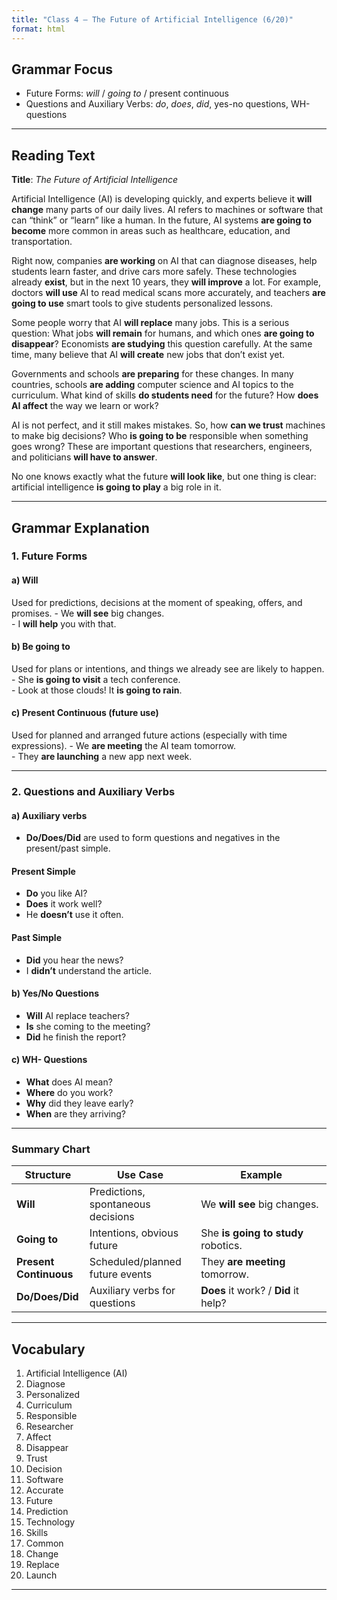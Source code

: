 ```yaml
---
title: "Class 4 – The Future of Artificial Intelligence (6/20)"
format: html
---
```


## Grammar Focus

- Future Forms: *will* / *going to* / present continuous  
- Questions and Auxiliary Verbs: *do*, *does*, *did*, yes-no questions, WH-questions  

---

## Reading Text

**Title**: *The Future of Artificial Intelligence*

Artificial Intelligence (AI) is developing quickly, and experts believe it **will change** many parts of our daily lives. AI refers to machines or software that can “think” or “learn” like a human. In the future, AI systems **are going to become** more common in areas such as healthcare, education, and transportation.

Right now, companies **are working** on AI that can diagnose diseases, help students learn faster, and drive cars more safely. These technologies already **exist**, but in the next 10 years, they **will improve** a lot. For example, doctors **will use** AI to read medical scans more accurately, and teachers **are going to use** smart tools to give students personalized lessons.

Some people worry that AI **will replace** many jobs. This is a serious question: What jobs **will remain** for humans, and which ones **are going to disappear**? Economists **are studying** this question carefully. At the same time, many believe that AI **will create** new jobs that don’t exist yet.

Governments and schools **are preparing** for these changes. In many countries, schools **are adding** computer science and AI topics to the curriculum. What kind of skills **do students need** for the future? How **does AI affect** the way we learn or work?

AI is not perfect, and it still makes mistakes. So, how **can we trust** machines to make big decisions? Who **is going to be** responsible when something goes wrong? These are important questions that researchers, engineers, and politicians **will have to answer**.

No one knows exactly what the future **will look like**, but one thing is clear: artificial intelligence **is going to play** a big role in it.

---

## Grammar Explanation

### 1. **Future Forms**

#### a) **Will**
Used for predictions, decisions at the moment of speaking, offers, and promises.
- We **will see** big changes.  
- I **will help** you with that.

#### b) **Be going to**
Used for plans or intentions, and things we already see are likely to happen.
- She **is going to visit** a tech conference.  
- Look at those clouds! It **is going to rain**.

#### c) **Present Continuous (future use)**
Used for planned and arranged future actions (especially with time expressions).
- We **are meeting** the AI team tomorrow.  
- They **are launching** a new app next week.

---

### 2. **Questions and Auxiliary Verbs**

#### a) **Auxiliary verbs**
- **Do/Does/Did** are used to form questions and negatives in the present/past simple.

#### Present Simple
- **Do** you like AI?  
- **Does** it work well?  
- He **doesn’t** use it often.

#### Past Simple
- **Did** you hear the news?  
- I **didn’t** understand the article.

#### b) **Yes/No Questions**
- **Will** AI replace teachers?  
- **Is** she coming to the meeting?  
- **Did** he finish the report?

#### c) **WH- Questions**
- **What** does AI mean?  
- **Where** do you work?  
- **Why** did they leave early?  
- **When** are they arriving?

---

### Summary Chart

| Structure             | Use Case                         | Example                               |
|----------------------|----------------------------------|----------------------------------------|
| **Will**             | Predictions, spontaneous decisions | We **will see** big changes.          |
| **Going to**         | Intentions, obvious future        | She **is going to study** robotics.   |
| **Present Continuous** | Scheduled/planned future events | They **are meeting** tomorrow.        |
| **Do/Does/Did**      | Auxiliary verbs for questions     | **Does** it work? / **Did** it help?  |

---

## Vocabulary

1. Artificial Intelligence (AI)  
2. Diagnose  
3. Personalized  
4. Curriculum  
5. Responsible  
6. Researcher  
7. Affect  
8. Disappear  
9. Trust  
10. Decision  
11. Software  
12. Accurate  
13. Future  
14. Prediction  
15. Technology  
16. Skills  
17. Common  
18. Change  
19. Replace  
20. Launch  

---
